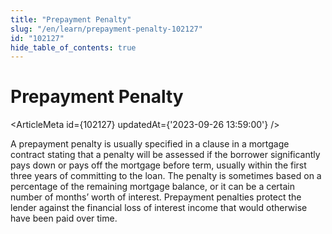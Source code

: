 ```yaml
---
title: "Prepayment Penalty"
slug: "/en/learn/prepayment-penalty-102127"
id: "102127"
hide_table_of_contents: true
---
```



# Prepayment Penalty

<ArticleMeta id={102127} updatedAt={'2023-09-26 13:59:00'} />
<div className='border-solid border-b border-t-0 my-4 border-[var(--ifm-color-gray-300)]' />

A prepayment penalty is usually specified in a clause in a mortgage contract stating that a penalty will be assessed if the borrower significantly pays down or pays off the mortgage before term, usually within the first three years of committing to the loan. The penalty is sometimes based on a percentage of the remaining mortgage balance, or it can be a certain number of months’ worth of interest. Prepayment penalties protect the lender against the financial loss of interest income that would otherwise have been paid over time.
